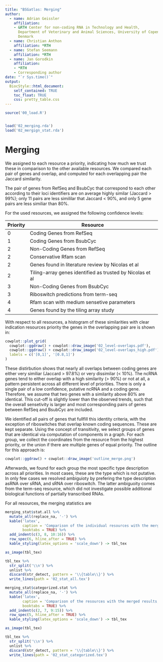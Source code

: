 ```yaml
--- 
title: "BSGatlas: Merging"
author:
  - name: Adrian Geissler
    affiliation:
    - &RTH Center for non-coding RNA in Technology and Health,
      Department of Veterinary and Animal Sciences, University of Copenhagen,
      Denmark
  - name: Christian Anthon
    affiliation: *RTH
  - name: Stefan Seemann
    affiliation: *RTH
  - name: Jan Gorodkin
    affiliation:
    - *RTH
    - Corresponding author
date: "`r Sys.time()`"
output:
  BiocStyle::html_document:
    self_contained: TRUE
    toc_float: TRUE
    css: pretty_table.css
---
```



```r
source('00_load.R')


load('02_merging.rda')
load('02_mergign_stat.rda')
```

# Merging

We assigned to each resource a priority, indicating how much we trust these
in comparison to the other available resources.
We compared each pair of genes and overlap, and computed for each overlapping
pair the Jaccard similarity.

The pair of genes from RefSeq and BsubCyc that correspond to each other
according to their loci identifiers are on average highly similar 
(Jaccard > 99%);
only 11 pairs are less simililar that Jaccard < 90%,
and only 5 gene pairs are less similiar than 80%.

For the used resources, we assigned the following confidence levels:

Priority | Resource
---------|-------------------------------------
0        | Coding Genes from RefSeq
1        | Coding Genes from BsubCyc
2        | Non-Coding Genes from RefSeq
2        | Conservative Rfam scan
2        | Genes found in literature review by Nicolas et al
2        | Tiling-array genes identified as trusted by Nicolas et al
3        | Non-Coding Genes from BsubCyc
3        | Riboswitch predictions from term-seq
4        | Rfam scan with medium sensetive parameters
4        | Genes found by the tiling array study 

With respect to all resources,
a histogram of these similarities with clear indication resources priority
the genes in the overlapping pair are is shown in:

```r
cowplot::plot_grid(
  cowplot::ggdraw() + cowplot::draw_image('02_level-overlaps.pdf'),
  cowplot::ggdraw() + cowplot::draw_image('02_level-overlaps_high.pdf'),
  labels = c('[0,1]', '[0.8,1]')
)
```

These distirbution shows that nearly all overlaps between coding genes
are either very similiar (Jaccard > 97.8%) or very dissimilar (< 10%).
The ncRNA genes tend to either overlap with a high similarity (> 90%) or
not at all, a pattern persistent across all different level of 
priorities.
There is only a single pair of a low confidence, putative ncRNA and a coding
gene.
Therefore, we assume that two genes with a similarity above 80% are
identical. 
This cut-off is slightly lower than the observed trends, such
that the overall sensetivity is larger and most corresponding pairs of genes
between RefSeq and BsubCyc are included.

We identified all pairs of genes that fullfill this identity criteria,
with the exception of riboswitches that overlap known coding sequences.
These are kept separate.
Using the concept of transitivity, we select groups of genes that are identical
via computation of components in a graph.
For each group, we collect the coordinates from the resource from the highest
priority, or the union if there are multiple genes of equal priority.
The outline for this approach is:

```r
cowplot::ggdraw() + cowplot::draw_image('outline_merge.png')
```


Afterwards, we found for each group the most specific type description across
all priorities. In most cases, these are the type which is not putative.
In only few cases we resolved ambiguioty by prefering the type description
asRNA over sRNA, and sRNA over riboswitch.
The latter ambiguoity comes from the term-seq resource, which did not
investigate possible additional biological functions of
partially transcribed RNAs.

For all resources, the merging statistics are
```r
merging_stat$stat.all %>%
  mutate_all(replace_na, '-') %>%
  kable('latex',
        caption = 'Comparison of the individual resources with the merged result',
        booktabs = TRUE) %>%
  add_indent(c(3, 8, 10:16)) %>%
  row_spec(6, hline_after = TRUE) %>%
  kable_styling(latex_options = 'scale_down') -> tbl_tex

as_image(tbl_tex)

tbl_tex %>%
  str_split('\\n') %>%
  unlist %>%
  discard(str_detect, pattern = '\\{table\\}') %>%
  write_lines(path = '02_stat_all.tex')
```



```r
merging_stat$categorized.stat %>%
  mutate_all(replace_na, '-') %>%
  kable('latex',
        caption = 'Comparison of the resources with the merged results, aggregated by category. The shown comparison statistics are relative to the gene annotation with the highest priority within each category',
        booktabs = TRUE) %>%
  add_indent(c(2, 7, 9:15)) %>%
  row_spec(5, hline_after = TRUE) %>%
  kable_styling(latex_options = 'scale_down') -> tbl_tex

as_image(tbl_tex)

tbl_tex %>%
  str_split('\\n') %>%
  unlist %>%
  discard(str_detect, pattern = '\\{table\\}') %>%
  write_lines(path = '02_stat_categorized.tex')
```

